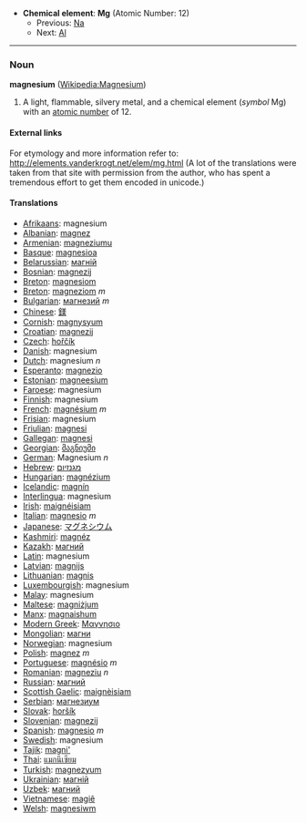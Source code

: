 *'''Chemical element''': '''Mg''' (Atomic Number: 12)
**Previous: [[Sodium|Na]]
**Next: [[Aluminium|Al]]
----
=== Noun ===
'''magnesium''' ([[en:Magnesium|Wikipedia:Magnesium]])

# A light, flammable, silvery metal, and a chemical element (''symbol'' Mg) with an [[atomic number]] of 12.

====External links====
For etymology and more information refer to:
http://elements.vanderkrogt.net/elem/mg.html
(A lot of the translations were taken from that site with permission from the author, who has spent a tremendous effort to get them encoded in unicode.)

==== Translations ====
*[[Afrikaans]]: magnesium
*[[Albanian]]: [[magnez]]
*[[Armenian]]: [[magneziumu]]
*[[Basque]]: [[magnesioa]]
*[[Belarussian]]: [[магнiй]]
*[[Bosnian]]: [[magnezij]]
*[[Breton]]: [[magnesiom]]
*[[Breton]]: [[magneziom]] ''m''
*[[Bulgarian]]: [[магнезий]] ''m''
*[[Chinese]]: [[鎂]]
*[[Cornish]]: [[magnysyum]]
*[[Croatian]]: [[magnezij]]
*[[Czech]]: [[hořčík]]
*[[Danish]]: magnesium
*[[Dutch]]: magnesium ''n''
*[[Esperanto]]: [[magnezio]]
*[[Estonian]]: [[magneesium]]
*[[Faroese]]: magnesium
*[[Finnish]]: magnesium
*[[French]]: [[magnésium]] ''m''
*[[Frisian]]: magnesium
*[[Friulian]]: [[magnesi]]
*[[Gallegan]]: [[magnesi]]
*[[Georgian]]: [[მაგნიუმი]]
*[[German]]: Magnesium ''n''
*[[Hebrew]]: [[מגנזיום]]
*[[Hungarian]]: [[magnézium]]
*[[Icelandic]]: [[magnín]]
*[[Interlingua]]: magnesium
*[[Irish]]: [[maignéisiam]]
*[[Italian]]: [[magnesio]] ''m''
*[[Japanese]]: [[マグネシウム]]
*[[Kashmiri]]: [[magnéz]]
*[[Kazakh]]: [[магний]]
*[[Latin]]: magnesium
*[[Latvian]]: [[magnijs]]
*[[Lithuanian]]: [[magnis]]
*[[Luxembourgish]]: magnesium
*[[Malay]]: magnesium
*[[Maltese]]: [[magniżjum]]
*[[Manx]]: [[magnaishum]]
*[[Modern Greek]]: [[Μαγνησιο]] '' ''
*[[Mongolian]]: [[магни]]
*[[Norwegian]]: magnesium
*[[Polish]]: [[magnez]] ''m''
*[[Portuguese]]: [[magnésio]] ''m''
*[[Romanian]]: [[magneziu]] ''n''
*[[Russian]]: [[магний]] '' ''
*[[Scottish Gaelic]]: [[maignèisiam]]
*[[Serbian]]: [[магнезиум]]
*[[Slovak]]: [[horšík]]
*[[Slovenian]]: [[magnezij]]
*[[Spanish]]: [[magnesio]] ''m''
*[[Swedish]]: magnesium
*[[Tajik]]: [[magni']]
*[[Thai]]: [[แมกนีเซียม]]
*[[Turkish]]: [[magnezyum]]
*[[Ukrainian]]: [[магнiй]]
*[[Uzbek]]: [[магний]]
*[[Vietnamese]]: [[magiê]]
*[[Welsh]]: [[magnesiwm]]
